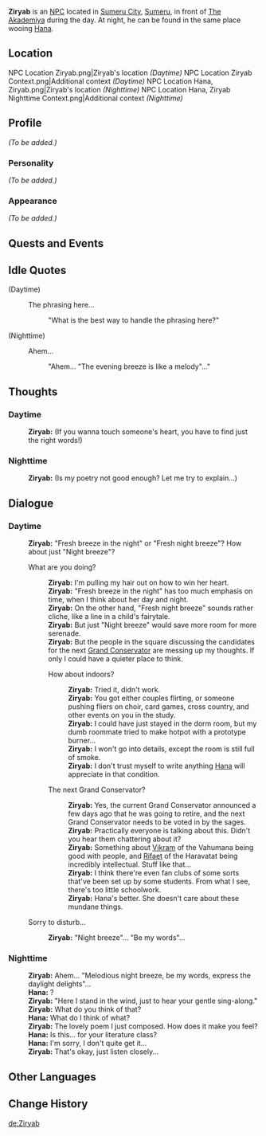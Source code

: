 {{Character Infobox
|type             = NPC
|image            = NPC Ziryab.png
|region           = Sumeru
|affiliation      = Haravatat
|title            = Student
|ancestry         = <!-- Clan/family -->
|father           = 
|mother           = 
|spouse           = 
|sibling          = 
|child            = 
|relative         = 
|voiceEN          = 
|voiceCN          = 
|voiceJP          = 
|dialoguereward   = 
}}
'''Ziryab''' is an [[NPC]] located in [[Sumeru City]], [[Sumeru]], in front of [[The Akademiya]] during the day. At night, he can be found in the same place wooing [[Hana]].

==Location==
<gallery>
NPC Location Ziryab.png|Ziryab's location ''(Daytime)''
NPC Location Ziryab Context.png|Additional context ''(Daytime)''
NPC Location Hana, Ziryab.png|Ziryab's location ''(Nighttime)''
NPC Location Hana, Ziryab Nighttime Context.png|Additional context ''(Nighttime)''
</gallery>

==Profile==
''(To be added.)''

===Personality===
''(To be added.)''

===Appearance===
''(To be added.)''

==Quests and Events==
{{Quests and Events}}

==Idle Quotes==
{{Dialogue start}}
;(Daytime)
: {{DIcon|Idle}} The phrasing here...
:: {{A|VO Ziryab 01.ogg}} "What is the best way to handle the phrasing here?"

;(Nighttime)
: {{DIcon|Idle}} Ahem...
:: {{A|VO Ziryab 02.ogg}} "Ahem... "The evening breeze is like a melody"..."
{{Dialogue end}}

==Thoughts==
{{All Schemes to Know Explanation|name=Ziryab}}
===Daytime===
:{{A|VO Ziryab All Schemes to Know 01.ogg}} '''Ziryab:''' (If you wanna touch someone's heart, you have to find just the right words!)

===Nighttime===
:{{A|VO Ziryab All Schemes to Know 02.ogg}} '''Ziryab:''' (Is my poetry not good enough? Let me try to explain...)

==Dialogue==
===Daytime===
{{Dialogue start}}
:'''Ziryab:''' "Fresh breeze in the night" or "Fresh night breeze"? How about just "Night breeze"?
:{{DIcon}} What are you doing?
::'''Ziryab:''' I'm pulling my hair out on how to win her heart.
::'''Ziryab:''' "Fresh breeze in the night" has too much emphasis on time, when I think about her day and night.
::'''Ziryab:''' On the other hand, "Fresh night breeze" sounds rather cliche, like a line in a child's fairytale.
::'''Ziryab:''' But just "Night breeze" would save more room for more serenade.
::'''Ziryab:''' But the people in the square discussing the candidates for the next [[Grand Conservator]] are messing up my thoughts. If only I could have a quieter place to think.
::{{DIcon}} How about indoors?
:::'''Ziryab:''' Tried it, didn't work.
:::'''Ziryab:''' You got either couples flirting, or someone pushing fliers on choir, card games, cross country, and other events on you in the study.
:::'''Ziryab:''' I could have just stayed in the dorm room, but my dumb roommate tried to make hotpot with a prototype burner...
:::'''Ziryab:''' I won't go into details, except the room is still full of smoke.
:::'''Ziryab:''' I don't trust myself to write anything [[Hana]] will appreciate in that condition.
::{{DIcon}} The next Grand Conservator?
:::'''Ziryab:''' Yes, the current Grand Conservator announced a few days ago that he was going to retire, and the next Grand Conservator needs to be voted in by the sages.
:::'''Ziryab:''' Practically everyone is talking about this. Didn't you hear them chattering about it?
:::'''Ziryab:''' Something about [[Vikram]] of the Vahumana being good with people, and [[Rifaet]] of the Haravatat being incredibly intellectual. Stuff like that...
:::'''Ziryab:''' I think there're even fan clubs of some sorts that've been set up by some students. From what I see, there's too little schoolwork.
:::'''Ziryab:''' Hana's better. She doesn't care about these mundane things.
:{{DIcon}} Sorry to disturb...
::'''Ziryab:''' "Night breeze"... "Be my words"...
{{Dialogue end}}

===Nighttime===
{{Dialogue start}}
:'''Ziryab:''' Ahem... "Melodious night breeze, be my words, express the daylight delights"...
:'''Hana:''' ?
:'''Ziryab:''' "Here I stand in the wind, just to hear your gentle sing-along."
:'''Ziryab:''' What do you think of that?
:'''Hana:''' What do I think of what?
:'''Ziryab:''' The lovely poem I just composed. How does it make you feel?
:'''Hana:''' Is this... for your literature class?
:'''Hana:''' I'm sorry, I don't quite get it...
:'''Ziryab:''' That's okay, just listen closely...
{{Dialogue end}}
<!--
==Event Dialogue==
===Event Name===
{{Dialogue start}}
:'''{{subst:PAGENAME}}:'''
{{Dialogue end}}

==Trivia==
* 
-->
==Other Languages==
{{Other Languages
|default_hidden = 1
|en      = Ziryab
|zhs     = 齐里亚布
|zhs_rm  = Qílǐyàbù
|zht     = 齊里亞布
|zht_rm  = Qílǐyàbù
|ja      = ズィルヤーブ
|ja_rm   = Ziruyaabu
|ko      = 지르얍
|ko_rm   = Jireuyap
|es      = Ziryab
|fr      = Ziryab
|ru      = Зирьяб
|th      = Ziryab
|vi      = Ziryab
|de      = Ziryab
|id      = Ziryab
|pt      = Ziryab
|tr      = Ziryab
|it      = Ziryab
}}

==Change History==
{{Change History|3.0}}
<!--
==References==
{{Reflist}}
-->
[[de:Ziryab]]